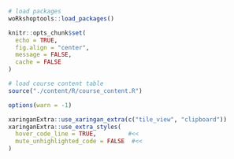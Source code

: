 ```r
# load packages
woRkshoptools::load_packages()

knitr::opts_chunk$set(
  echo = TRUE, 
  fig.align = "center", 
  message = FALSE, 
  cache = FALSE
)

# load course content table
source("./content/R/course_content.R")

options(warn = -1)

xaringanExtra::use_xaringan_extra(c("tile_view", "clipboard"))
xaringanExtra::use_extra_styles(
  hover_code_line = TRUE,         #<<
  mute_unhighlighted_code = FALSE  #<<
)
```

